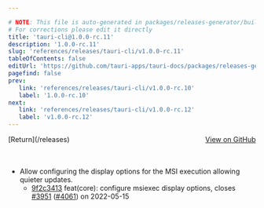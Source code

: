 ```yaml
---

# NOTE: This file is auto-generated in packages/releases-generator/build.ts
# For corrections please edit it directly
title: 'tauri-cli@1.0.0-rc.11'
description: '1.0.0-rc.11'
slug: 'references/releases/tauri-cli/v1.0.0-rc.11'
tableOfContents: false
editUrl: 'https://github.com/tauri-apps/tauri-docs/packages/releases-generator/build.ts'
pagefind: false
prev:
   link: 'references/releases/tauri-cli/v1.0.0-rc.10'
   label: '1.0.0-rc.10'
next:
   link: 'references/releases/tauri-cli/v1.0.0-rc.12'
   label: 'v1.0.0-rc.12'
---
```


<div style="margin-bottom:3rem; display: flex; justify-content: space-between; align-items: center"><span>[Return](/releases)</span><span><a href="https://github.com/tauri-apps/tauri/releases/tag/tauri-cli-v1.0.0-rc.11">View on GitHub</a></span></div>

- Allow configuring the display options for the MSI execution allowing quieter updates.
  - [9f2c3413](https://www.github.com/tauri-apps/tauri/commit/9f2c34131952ea83c3f8e383bc3cec7e1450429f) feat(core): configure msiexec display options, closes [#3951](https://www.github.com/tauri-apps/tauri/pull/3951) ([#4061](https://www.github.com/tauri-apps/tauri/pull/4061)) on 2022-05-15

